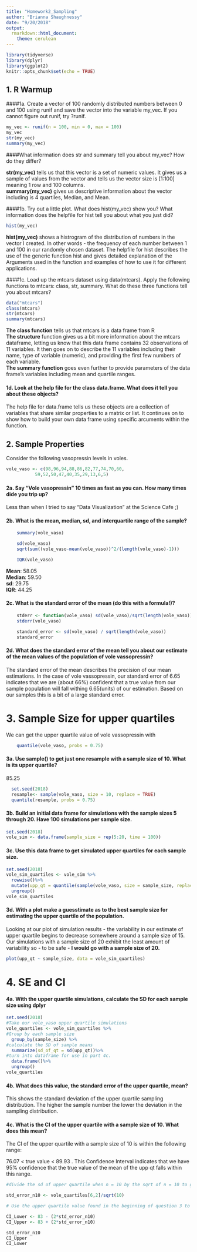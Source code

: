 ```yaml
---
title: "Homework2_Sampling"
author: "Brianna Shaughnessy"
date: "9/20/2018"
output: 
  rmarkdown::html_document:
    theme: cerulean
---
```


```r
library(tidyverse)
library(dplyr)
library(ggplot2)
knitr::opts_chunk$set(echo = TRUE)
```

## 1. R Warmup

####1a. Create a vector of 100 randomly distributed numbers between 0 and 100 using runif and save the vector into the variable my_vec. If you cannot figure out runif, try ?runif. 

```r
my_vec <- runif(n = 100, min = 0, max = 100)
my_vec
str(my_vec)
summary(my_vec)
```

####What information does str and summary tell you about my_vec? How do they differ?  

**str(my_vec)** tells us that this vector is a set of numeric values. It gives us a sample of values from the vector and tells us the vector size is [1:100] meaning 1 row and 100 columns.  
**summary(my_vec)** gives us descriptive information about the vector including is 4 quartiles, Median, and Mean.

####1b.  Try out a little plot. What does hist(my_vec) show you? What information does the helpfile for hist tell you about what you just did?  

```r
hist(my_vec)
```
  
  **hist(my_vec)** shows a histrogram of the distribution of numbers in the vector I created. In other words - the frequency of each number between 1 and 100 in our randomly chosen dataset. The helpfile for hist describes the use of the generic function hist and gives detailed explanation of the Arguments used in the function and examples of how to use it for different applications.
  
####1c. Load up the mtcars dataset using data(mtcars). Apply the following functions to mtcars: class, str, summary. What do these three functions tell you about mtcars?

```r
data("mtcars")
class(mtcars)
str(mtcars)
summary(mtcars)
```
  **The class function** tells us that mtcars is a data frame from R  
  **The structure** function gives us a bit more information about the mtcars dataframe, letting us know that this data frame contains 32 observations of 11 variables. It then goes on to describe the 11 variables including their name, type of variable (numeric), and providing the first few numbers of each variable.  
  **The summary function** goes even further to provide parameters of the data frame's variables including mean and quartile ranges.

#### 1d. Look at the help file for the class data.frame. What does it tell you about these objects?

The help file for data.frame tells us these objects are a collection of variables that share similar properties to a matrix or list. It continues on to show how to build your own data frame using specific arcuments within the function.

## 2. Sample Properties

Consider the following vasopressin levels in voles.


```r
vole_vaso <- c(98,96,94,88,86,82,77,74,70,60,
           59,52,50,47,40,35,29,13,6,5)
```

#### 2a. Say "Vole vasopressin" 10 times as fast as you can. How many times dide you trip up?

Less than when I tried to say "Data Visualization" at the Science Cafe ;)

#### 2b. What is the mean, median, sd, and interquartile range of the sample?

```r
    summary(vole_vaso)
```

```r
    sd(vole_vaso)
    sqrt(sum((vole_vaso-mean(vole_vaso))^2/(length(vole_vaso)-1)))
```    
      
```r
    IQR(vole_vaso)
```
**Mean**: 58.05  
**Median**: 59.50  
**sd**: 29.75  
**IQR**: 44.25  
      

#### 2c. What is the standard error of the mean (do this with a formula!)?

```r
    stderr <- function(vole_vaso) sd(vole_vaso)/sqrt(length(vole_vaso))
    stderr(vole_vaso)
```
```r
    standard_error <- sd(vole_vaso) / sqrt(length(vole_vaso))
    standard_error
```


#### 2d. What does the standard error of the mean tell you about our estimate of the mean values of the population of vole vassopressin?

The standard error of the mean describes the precision of our mean estimations. In the case of vole vassopressin, our standard error of 6.65 indicates that we are (about 66%) confident that a true value from our sample population will fall withing 6.65(units) of our estimation. Based on our samples this is a bit of a large standard error.

# 3. Sample Size for upper quartiles

We can get the upper quartile value of vole vassopressin with

```r
    quantile(vole_vaso, probs = 0.75)
```

#### 3a. Use sample() to get just one resample with a sample size of 10. What is its upper quartile?

85.25

```r
  set.seed(2018)
  resample<- sample(vole_vaso, size = 10, replace = TRUE)
  quantile(resample, probs = 0.75)
```


#### 3b. Build an initial data frame for simulations with the sample sizes 5 through 20. Have 100 simulations per sample size.

```r
set.seed(2018)
vole_sim <- data.frame(sample_size = rep(5:20, time = 100))
```

#### 3c. Use this data frame to get simulated upper quartiles for each sample size.

```r
set.seed(2018)
vole_sim_quartiles <- vole_sim %>%
  rowwise()%>%
  mutate(upp_qt = quantile(sample(vole_vaso, size = sample_size, replace = TRUE), probs = 0.75))%>%
  ungroup()
vole_sim_quartiles
```

#### 3d. With a plot make a guesstimate as to the best sample size for estimating the upper quartile of the population.

Looking at our plot of simulation results - the variability in our estimate of upper quartile begins to decrease somewhere around a sample size of 15. Our simulations with a sample size of 20 exhibit the least amount of variability so - to be safe - **I would go with a sample size of 20.** 

```r
plot(upp_qt ~ sample_size, data = vole_sim_quartiles)
```

# 4. SE and CI

#### 4a. With the upper quartile simulations, calculate the SD for each sample size using dplyr

```r
set.seed(2018)
#Take our vole_vaso upper quartile simulations
vole_quartiles <- vole_sim_quartiles %>%
#Group by each sample size
  group_by(sample_size) %>%
#calculate the SD of sample means
  summarize(sd_of_qt = sd(upp_qt))%>%
#turn into dataframe for use in part 4c.
  data.frame()%>%
  ungroup()
vole_quartiles
```

#### 4b. What does this value, the standard error of the upper quartile, mean?

This shows the standard deviation of the upper quartile sampling distribution. The higher the sample number the lower the deviation in the sampling distribution. 

#### 4c. What is the CI of the upper quartile with a sample size of 10. What does this mean? 

The CI of the upper quartile with a sample size of 10 is within the following range: 

76.07 < true value < 89.93 . This Confidence Interval indicates that we have 95% confidence that the true value of the mean of the upp qt falls within this range. 

```r
#divide the sd of upper quartile when n = 10 by the sqrt of n = 10 to get the standard error

std_error_n10 <- vole_quartiles[6,2]/sqrt(10)

# Use the upper quartile value found in the beginning of question 3 to find the range for our 95% Confidence Interval 

CI_Lower <- 83 - (2*std_error_n10)
CI_Upper <- 83 + (2*std_error_n10)

std_error_n10
CI_Upper
CI_Lower
```

